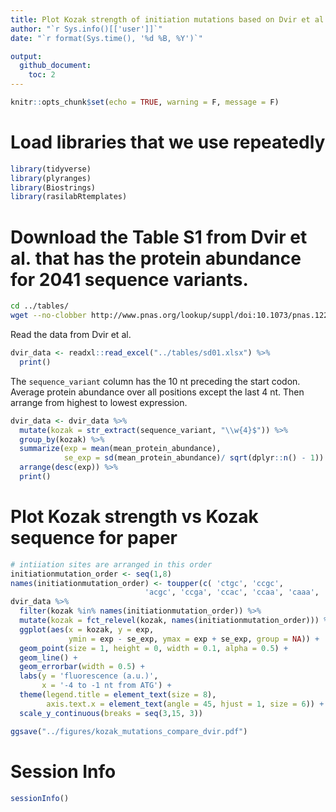 ```yaml
---
title: Plot Kozak strength of initiation mutations based on Dvir et al. PNAS 2013
author: "`r Sys.info()[['user']]`"
date: "`r format(Sys.time(), '%d %B, %Y')`"

output: 
  github_document:
    toc: 2
---
```



```r
knitr::opts_chunk$set(echo = TRUE, warning = F, message = F)
```

# Load libraries that we use repeatedly

```r
library(tidyverse)
library(plyranges)
library(Biostrings)
library(rasilabRtemplates)
```

# Download the Table S1 from Dvir et al. that has the protein abundance for 2041 sequence variants.

```bash
cd ../tables/
wget --no-clobber http://www.pnas.org/lookup/suppl/doi:10.1073/pnas.1222534110/-/DCSupplemental/sd01.xlsx
```

Read the data from Dvir et al.

```r
dvir_data <- readxl::read_excel("../tables/sd01.xlsx") %>% 
  print()
```

The `sequence_variant` column has the 10 nt preceding the start codon.
Average protein abundance over all positions except the last 4 nt.
Then arrange from highest to lowest expression.

```r
dvir_data <- dvir_data %>% 
  mutate(kozak = str_extract(sequence_variant, "\\w{4}$")) %>% 
  group_by(kozak) %>% 
  summarize(exp = mean(mean_protein_abundance), 
            se_exp = sd(mean_protein_abundance)/ sqrt(dplyr::n() - 1)) %>% 
  arrange(desc(exp)) %>% 
  print()
```

# Plot Kozak strength vs Kozak sequence for paper

```r
# intiiation sites are arranged in this order
initiationmutation_order <- seq(1,8)
names(initiationmutation_order) <- toupper(c( 'ctgc', 'ccgc', 
                              'acgc', 'ccga', 'ccac', 'ccaa', 'caaa', 'aaaa'))
dvir_data %>% 
  filter(kozak %in% names(initiationmutation_order)) %>% 
  mutate(kozak = fct_relevel(kozak, names(initiationmutation_order))) %>% 
  ggplot(aes(x = kozak, y = exp, 
             ymin = exp - se_exp, ymax = exp + se_exp, group = NA)) +
  geom_point(size = 1, height = 0, width = 0.1, alpha = 0.5) +
  geom_line() +
  geom_errorbar(width = 0.5) +
  labs(y = 'fluorescence (a.u.)',
       x = '-4 to -1 nt from ATG') +
  theme(legend.title = element_text(size = 8),
        axis.text.x = element_text(angle = 45, hjust = 1, size = 6)) +
  scale_y_continuous(breaks = seq(3,15, 3))

ggsave("../figures/kozak_mutations_compare_dvir.pdf")
```

# Session Info

```r
sessionInfo()
```


